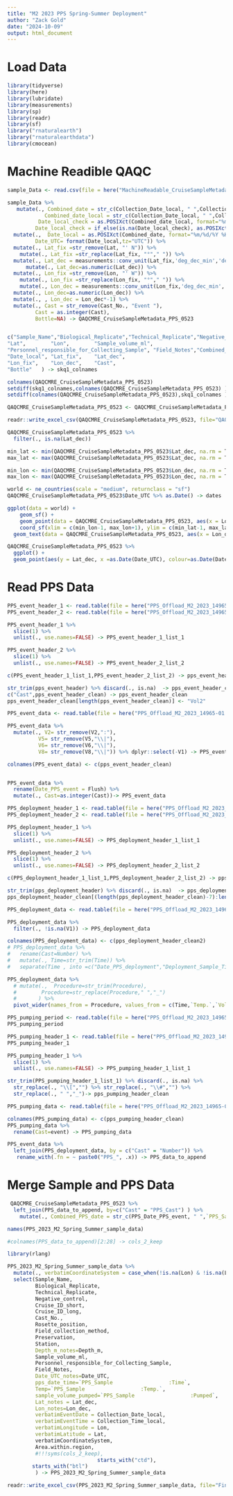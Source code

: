 ```yaml
---
title: "M2 2023 PPS Spring-Summer Deployment"
author: "Zack Gold"
date: "2024-10-09"
output: html_document
---
```


# Load Data

```r
library(tidyverse)
library(here)
library(lubridate)
library(measurements)
library(sp)
library(readr)
library(sf)
library("rnaturalearth")
library("rnaturalearthdata")
library(cmocean)
```
# Machine Readible QAQC

```r

sample_Data <- read.csv(file = here("MachineReadable_CruiseSampleMetadata_M2-PPS-0523.csv"), header=T,fileEncoding="UTF-8")

sample_Data %>% 
   mutate(., Combined_date = str_c(Collection_Date_local, " ",Collection_Time_local),
            Combined_date_local = str_c(Collection_Date_local, " ",Collection_Time_local),
          Date_local_check = as.POSIXct(Combined_date_local, format="%m/%d/%y %H:%M", tz="US/Alaska"),
         Date_local_check = if_else(is.na(Date_local_check), as.POSIXct(Combined_date_local, format="%m/%d/%y", tz="UTC"), Date_local_check )) %>% 
  mutate(.,  Date_local = as.POSIXct(Combined_date, format="%m/%d/%Y %H:%M", tz="US/Alaska"),
         Date_UTC= format(Date_local,tz="UTC")) %>% 
  mutate(., Lat_fix =str_remove(Lat, "' N")) %>% 
    mutate(., Lat_fix =str_replace(Lat_fix, "°"," ")) %>% 
  mutate(., Lat_dec = measurements::conv_unit(Lat_fix,'deg_dec_min','dec_deg')) %>% 
      mutate(., Lat_dec=as.numeric(Lat_dec)) %>% 
  mutate(., Lon_fix =str_remove(Lon, "' W")) %>% 
    mutate(., Lon_fix =str_replace(Lon_fix, "°"," ")) %>%
    mutate(., Lon_dec = measurements::conv_unit(Lon_fix,'deg_dec_min','dec_deg')) %>% 
  mutate(., Lon_dec=as.numeric(Lon_dec)) %>% 
  mutate(., , Lon_dec = Lon_dec*-1) %>% 
  mutate(., Cast = str_remove(Cast_No., "Event "),
         Cast = as.integer(Cast), 
         Bottle=NA) -> QAQCMRE_CruiseSampleMetadata_PPS_0523


c("Sample_Name","Biological_Replicate","Technical_Replicate","Negative_control",    "Cruise_ID_short",     "Cruise_ID_long",     "Collection_Date_UTC", "Collection_Date_local","Collection_Time_UTC","Collection_Time_local"                   ,"Field_Sample_Name",   "Cast_No.",  "Rosette_position",    "Field_collection_method"       ,"Preservation",       "Area.within.region",  "Station",    "Depth_m",   
"Lat",        "Lon",        "Sample_volume_ml",   
"Personnel_responsible_for_Collecting_Sample", "Field_Notes","Combined_date",      "Combined_date_local", "Date_UTC",   "Date_local_check",   
"Date_local", "Lat_fix",    "Lat_dec",   
"Lon_fix",    "Lon_dec",    "Cast",      
"Bottle"   ) -> skq1_colnames

colnames(QAQCMRE_CruiseSampleMetadata_PPS_0523)
setdiff(skq1_colnames,colnames(QAQCMRE_CruiseSampleMetadata_PPS_0523) )
setdiff(colnames(QAQCMRE_CruiseSampleMetadata_PPS_0523),skq1_colnames )

QAQCMRE_CruiseSampleMetadata_PPS_0523 <- QAQCMRE_CruiseSampleMetadata_PPS_0523[, skq1_colnames]

readr::write_excel_csv(QAQCMRE_CruiseSampleMetadata_PPS_0523, file="QAQCMRE_CruiseSampleMetadata_PPS_0523.csv")

```

```r
QAQCMRE_CruiseSampleMetadata_PPS_0523 %>% 
  filter(., is.na(Lat_dec))
```

```r

min_lat <- min(QAQCMRE_CruiseSampleMetadata_PPS_0523$Lat_dec, na.rm = T)
max_lat <- max(QAQCMRE_CruiseSampleMetadata_PPS_0523$Lat_dec, na.rm = T)

min_lon <- min(QAQCMRE_CruiseSampleMetadata_PPS_0523$Lon_dec, na.rm = T)
max_lon <- max(QAQCMRE_CruiseSampleMetadata_PPS_0523$Lon_dec, na.rm = T)

world <- ne_countries(scale = "medium", returnclass = "sf")
QAQCMRE_CruiseSampleMetadata_PPS_0523$Date_UTC %>% as.Date() -> dates

ggplot(data = world) +
    geom_sf() +
    geom_point(data = QAQCMRE_CruiseSampleMetadata_PPS_0523, aes(x = Lon_dec, y = Lat_dec, colour=as.Date(Date_UTC)), size=2) +
    coord_sf(xlim = c(min_lon-1, max_lon+1), ylim = c(min_lat-1, max_lat+1), expand = FALSE) +theme_bw() +xlab("Longitude") +ylab("Latitude") +
  geom_text(data = QAQCMRE_CruiseSampleMetadata_PPS_0523, aes(x = Lon_dec, y = Lat_dec, label=Station),size = 2, colour="black") + scale_color_cmocean(labels=dates, breaks=dates, name ="tempo", start = 0.1, end=0.5) +labs(colour="Date")
```

```r
QAQCMRE_CruiseSampleMetadata_PPS_0523 %>% 
  ggplot() +
  geom_point(aes(y = Lat_dec, x =as.Date(Date_UTC), colour=as.Date(Date_UTC)), size=2) + scale_color_cmocean(labels=dates, breaks=dates, name ="tempo", start = 0.1, end=0.5) +labs(colour="Date") +scale_x_date(date_labels = "%b %d %Y")
```

# Read PPS Data

```r
PPS_event_header_1 <- read.table(file = here("PPS_Offload_M2_2023_14965-01.txt"), header=F, nrows = 1, skip = 32, sep="|",stringsAsFactors = FALSE)
PPS_event_header_2 <- read.table(file = here("PPS_Offload_M2_2023_14965-01.txt"), header=F, nrows = 1, skip = 35, sep="|",stringsAsFactors = FALSE)

PPS_event_header_1 %>% 
  slice(1) %>% 
  unlist(., use.names=FALSE) -> PPS_event_header_1_list_1

PPS_event_header_2 %>% 
  slice(1) %>% 
  unlist(., use.names=FALSE) -> PPS_event_header_2_list_2

c(PPS_event_header_1_list_1,PPS_event_header_2_list_2) -> pps_event_header

str_trim(pps_event_header) %>% discard(., is.na)  -> pps_event_header_clean
c("Cast",pps_event_header_clean) -> pps_event_header_clean
pps_event_header_clean[length(pps_event_header_clean)] <- "Vol2"

PPS_event_data <- read.table(file = here("PPS_Offload_M2_2023_14965-01.txt"), header=F, nrows = 23, skip = 36,stringsAsFactors = FALSE)

PPS_event_data %>%
  mutate(., V2= str_remove(V2,":"),
          V5= str_remove(V5,"\\|"),
          V6= str_remove(V6,"\\|"),
          V8= str_remove(V8,"\\|")) %>% dplyr::select(-V1) -> PPS_event_data

colnames(PPS_event_data) <- c(pps_event_header_clean)


PPS_event_data %>% 
  rename(Date_PPS_event = Flush) %>% 
  mutate(., Cast=as.integer(Cast))-> PPS_event_data

```

```r
PPS_deployment_header_1 <- read.table(file = here("PPS_Offload_M2_2023_14965-01.txt"), header=F, nrows = 1, skip = 71, sep="|",stringsAsFactors = FALSE)
PPS_deployment_header_2 <- read.table(file = here("PPS_Offload_M2_2023_14965-01.txt"), header=F, nrows = 1, skip = 72, sep="|",stringsAsFactors = FALSE)

PPS_deployment_header_1 %>% 
  slice(1) %>% 
  unlist(., use.names=FALSE) -> PPS_deployment_header_1_list_1

PPS_deployment_header_2 %>% 
  slice(1) %>% 
  unlist(., use.names=FALSE) -> PPS_deployment_header_2_list_2

c(PPS_deployment_header_1_list_1,PPS_deployment_header_2_list_2) -> pps_deployment_header

str_trim(pps_deployment_header) %>% discard(., is.na)  -> pps_deployment_header_clean
pps_deployment_header_clean[(length(pps_deployment_header_clean)-7):length(pps_deployment_header_clean)] -> pps_deployment_header_clean2

PPS_deployment_data <- read.table(file = here("PPS_Offload_M2_2023_14965-01.txt"), header=F, nrows = 91, skip = 74,sep="|")

PPS_deployment_data %>% 
  filter(., !is.na(V1)) -> PPS_deployment_data

colnames(PPS_deployment_data) <- c(pps_deployment_header_clean2)
# PPS_deployment_data %>% 
#   rename(Cast=Number) %>% 
#   mutate(., Time=str_trim(Time)) %>% 
#   separate(Time , into =c("Date_PPS_deployment","Deployment_Sample_Time"), sep=" ") -> PPS_deployment_data

PPS_deployment_data %>%
  # mutate(.,  Procedure=str_trim(Procedure),
  #        Procedure=str_replace(Procedure," ","_")
  #       ) %>%
  pivot_wider(names_from = Procedure, values_from = c(Time,`Temp.`,`Voltage`, Pumped,Duration,Result), names_glue = "{Procedure}:{.value}") -> PPS_deployment_data

```

```r
PPS_pumping_period <- read.table(file = here("PPS_Offload_M2_2023_14965-01.txt"), header=F, nrows = 1, skip = 184, sep="|",stringsAsFactors = FALSE)
PPS_pumping_period

PPS_pumping_header_1 <- read.table(file = here("PPS_Offload_M2_2023_14965-01.txt"), header=F, nrows = 1, skip = 188,stringsAsFactors = FALSE, sep="]",comment.char = "")
PPS_pumping_header_1

PPS_pumping_header_1 %>% 
  slice(1) %>% 
  unlist(., use.names=FALSE) -> PPS_pumping_header_1_list_1

str_trim(PPS_pumping_header_1_list_1) %>% discard(., is.na) %>% 
  str_replace(., "\\[","") %>% str_replace(., "\\#","") %>% 
  str_replace(., " ","_")-> pps_pumping_header_clean

PPS_pumping_data <- read.table(file = here("PPS_Offload_M2_2023_14965-01.txt"), header=F, nrows = 1421, skip = 190)

colnames(PPS_pumping_data) <- c(pps_pumping_header_clean)
PPS_pumping_data %>% 
  rename(Cast=event) -> PPS_pumping_data

PPS_event_data %>% 
  left_join(PPS_deployment_data, by = c("Cast" = "Number")) %>% 
   rename_with(.fn = ~ paste0("PPS_", .x)) -> PPS_data_to_append
```

# Merge Sample and PPS Data


```r
 QAQCMRE_CruiseSampleMetadata_PPS_0523 %>% 
  left_join(PPS_data_to_append, by=c("Cast" = "PPS_Cast") ) %>% 
    mutate(., Combined_PPS_date = str_c(PPS_Date_PPS_event, " ",`PPS_Sample Time`)) -> PPS_2023_M2_Spring_Summer_sample_data

names(PPS_2023_M2_Spring_Summer_sample_data)

#colnames(PPS_data_to_append)[2:28] -> cols_2_keep

library(rlang)

PPS_2023_M2_Spring_Summer_sample_data %>%
  mutate(., verbatimCoordinateSystem = case_when(!is.na(Lon) & !is.na(Lat) ~ "degrees minutes seconds", TRUE ~ NA_character_)) %>%
  select(Sample_Name, 
         Biological_Replicate,
         Technical_Replicate,
         Negative_control, 
         Cruise_ID_short, 
         Cruise_ID_long,
         Cast_No.,
         Rosette_position,
         Field_collection_method,
         Preservation,
         Station,
         Depth_m_notes=Depth_m,
         Sample_volume_ml,
         Personnel_responsible_for_Collecting_Sample,
         Field_Notes,
         Date_UTC_notes=Date_UTC,
         pps_date_time=`PPS_Sample                  :Time`,
         Temp=`PPS_Sample                  :Temp.`,
         sample_volume_pumped=`PPS_Sample                  :Pumped`,
         Lat_notes = Lat_dec,
         Lon_notes=Lon_dec,
         verbatimEventDate = Collection_Date_local,
         verbatimEventTime = Collection_Time_local,
         verbatimLongitude = Lon,
         verbatimLatitude = Lat,
         verbatimCoordinateSystem,
         Area.within.region,
         #!!!syms(cols_2_keep),
                             starts_with("ctd"),
        starts_with("btl")
         ) -> PPS_2023_M2_Spring_Summer_sample_data

readr::write_excel_csv(PPS_2023_M2_Spring_Summer_sample_data, file="FinalOME_Merge_M2-PPS-0523.csv")


```

